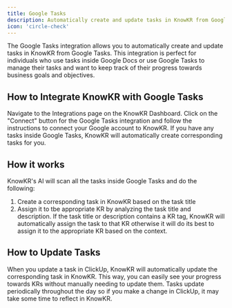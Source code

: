 ```yaml
---
title: Google Tasks
description: Automatically create and update tasks in KnowKR from Google Tasks.
icon: 'circle-check'
---
```


The Google Tasks integration allows you to automatically create and update tasks in KnowKR from Google Tasks.
This integration is perfect for individuals who use tasks inside Google Docs or use Google Tasks to manage their tasks and want to keep track of their progress towards business goals and objectives.

## How to Integrate KnowKR with Google Tasks

<Steps>
    <Step title="Navigate to the Integrations Page">
        Navigate to the Integrations page on the KnowKR Dashboard.
    </Step>
    <Step title="Get Connected">
        Click on the "Connect" button for the Google Tasks integration and follow the instructions to connect your Google account to KnowKR.
    </Step>
    <Step title="That's It">
        If you have any tasks inside Google Tasks, KnowKR will automatically create corresponding tasks for you.
    </Step>
</Steps>

## How it works

KnowKR's AI will scan all the tasks inside Google Tasks and do the following:

1. Create a corresponding task in KnowKR based on the task title
2. Assign it to tbe appropriate KR by analyzing the task title and description. If the task title or description contains a KR tag, KnowKR will automatically assign the task to that KR otherwise it will do its best to assign it to the appropriate KR based on the context.

## How to Update Tasks

When you update a task in ClickUp, KnowKR will automatically update the corresponding task in KnowKR. This way, you can easily see your progress towards KRs without manually needing to update them.
Tasks update periodically throughout the day so if you make a change in ClickUp, it may take some time to reflect in KnowKR.